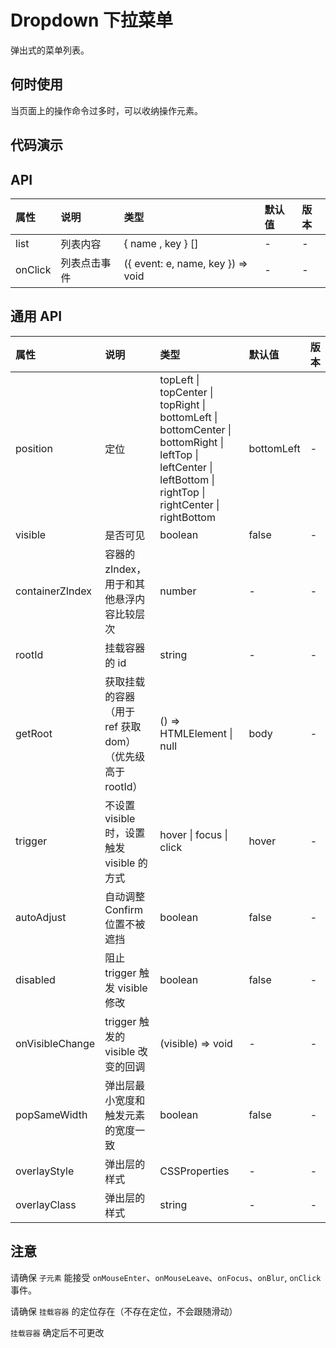 

# Dropdown 下拉菜单

弹出式的菜单列表。

## 何时使用

当页面上的操作命令过多时，可以收纳操作元素。

## 代码演示

<CodeWrapper>
    <CodeBox title="基本" desc={descNormal} code={codeNormal}>
        <DemoNormal />
    </CodeBox>
</CodeWrapper>

## API

<div className="api">

| 属性    | 说明         | 类型                              | 默认值 | 版本 |
| :------ | :----------- | :-------------------------------- | :----- | :--- |
| list    | 列表内容     | { name , key } []                 | -      | -    |
| onClick | 列表点击事件 | ({ event: e, name, key }) => void | -      | -    |

</div>

## 通用 API

<div className="api">

| 属性            | 说明                                                     | 类型                                                                                                                                                           | 默认值     | 版本 |
| :-------------- | :------------------------------------------------------- | :------------------------------------------------------------------------------------------------------------------------------------------------------------- | :--------- | :--- |
| position        | 定位                                                     | topLeft \| topCenter \| topRight \| bottomLeft \| bottomCenter \| bottomRight \| leftTop \| leftCenter \| leftBottom \| rightTop \| rightCenter \| rightBottom | bottomLeft | -    |
| visible         | 是否可见                                                 | boolean                                                                                                                                                        | false      | -    |
| containerZIndex | 容器的 zIndex， 用于和其他悬浮内容比较层次               | number                                                                                                                                                         | -          | -    |
| rootId          | 挂载容器的 id                                            | string                                                                                                                                                         | -          | -    |
| getRoot         | 获取挂载的容器（用于 ref 获取 dom）（优先级高于 rootId） | () => HTMLElement \| null                                                                                                                                      | body       | -    |
| trigger         | 不设置 visible 时，设置触发 visible 的方式               | hover \| focus \| click                                                                                                                                        | hover      | -    |
| autoAdjust      | 自动调整 Confirm 位置不被遮挡                            | boolean                                                                                                                                                        | false      | -    |
| disabled        | 阻止 trigger 触发 visible 修改                           | boolean                                                                                                                                                        | false      | -    |
| onVisibleChange | trigger 触发的 visible 改变的回调                        | (visible) => void                                                                                                                                              | -          | -    |
| popSameWidth    | 弹出层最小宽度和触发元素的宽度一致                       | boolean                                                                                                                                                        | false      | -    |
| overlayStyle    | 弹出层的样式                                             | CSSProperties                                                                                                                                                  | -         | -    |
| overlayClass    | 弹出层的样式                                             | string                                                                                                                                                         | -         | -    |

</div>

## 注意

请确保 `子元素` 能接受 `onMouseEnter`、`onMouseLeave`、`onFocus`、`onBlur`, `onClick` 事件。

请确保 `挂载容器` 的定位存在（不存在定位，不会跟随滑动）

`挂载容器` 确定后不可更改
